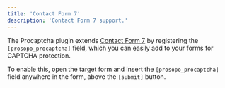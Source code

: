 ```yaml
---
title: 'Contact Form 7'
description: 'Contact Form 7 support.'
---
```


The Procaptcha plugin extends [Contact Form 7](https://wordpress.org/plugins/contact-form-7/) by registering the `[prosopo_procaptcha]` field, which you can easily add to your forms for CAPTCHA protection.

To enable this, open the target form and insert the `[prosopo_procaptcha]` field anywhere in the form, above the `[submit]` button.
